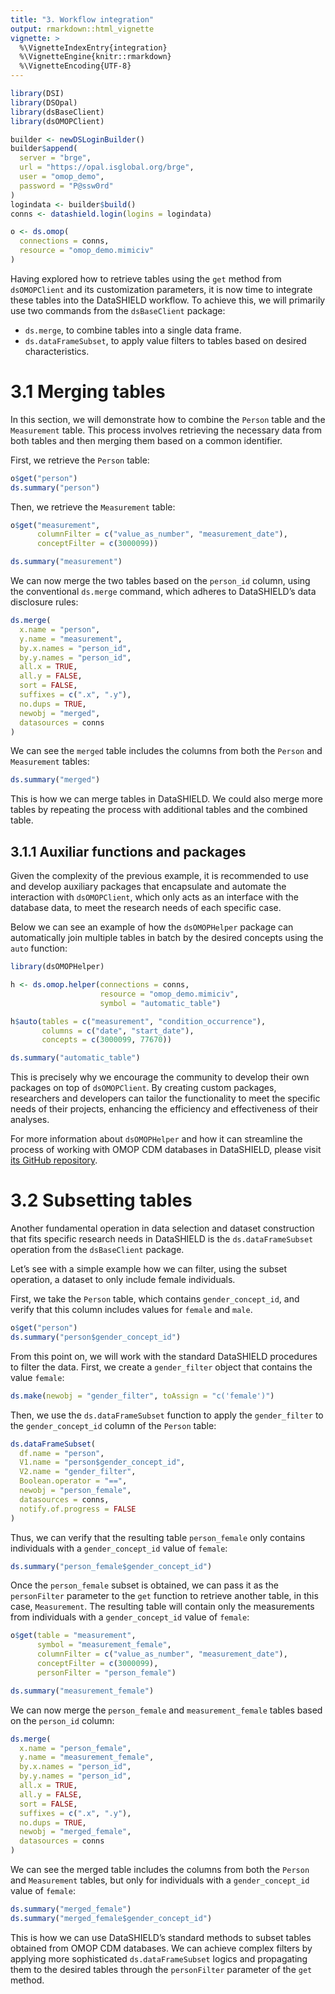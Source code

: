 ```yaml
---
title: "3. Workflow integration"
output: rmarkdown::html_vignette
vignette: >
  %\VignetteIndexEntry{integration}
  %\VignetteEngine{knitr::rmarkdown}
  %\VignetteEncoding{UTF-8}
---
```


```r
library(DSI)
library(DSOpal)
library(dsBaseClient)
library(dsOMOPClient)

builder <- newDSLoginBuilder()
builder$append(
  server = "brge",
  url = "https://opal.isglobal.org/brge",
  user = "omop_demo",
  password = "P@ssw0rd"
)
logindata <- builder$build()
conns <- datashield.login(logins = logindata)

o <- ds.omop(
  connections = conns,
  resource = "omop_demo.mimiciv"
)
```

Having explored how to retrieve tables using the `get` method from `dsOMOPClient` and its customization parameters, it is now time to integrate these tables into the DataSHIELD workflow. To achieve this, we will primarily use two commands from the `dsBaseClient` package:

- `ds.merge`, to combine tables into a single data frame.
- `ds.dataFrameSubset`, to apply value filters to tables based on desired characteristics.

# 3.1 Merging tables

In this section, we will demonstrate how to combine the `Person` table and the `Measurement` table. This process involves retrieving the necessary data from both tables and then merging them based on a common identifier.

First, we retrieve the `Person` table:

```r
o$get("person")
ds.summary("person")
```

Then, we retrieve the `Measurement` table:

```r
o$get("measurement",
      columnFilter = c("value_as_number", "measurement_date"),
      conceptFilter = c(3000099))

ds.summary("measurement")
```

We can now merge the two tables based on the `person_id` column, using the conventional `ds.merge` command, which adheres to DataSHIELD's data disclosure rules:

```r
ds.merge(
  x.name = "person",
  y.name = "measurement",
  by.x.names = "person_id",
  by.y.names = "person_id",
  all.x = TRUE,
  all.y = FALSE,
  sort = FALSE,
  suffixes = c(".x", ".y"),
  no.dups = TRUE,
  newobj = "merged",
  datasources = conns
)
```

We can see the `merged` table includes the columns from both the `Person` and `Measurement` tables:

```r
ds.summary("merged")
```

This is how we can merge tables in DataSHIELD. We could also merge more tables by repeating the process with additional tables and the combined table.

## 3.1.1 Auxiliar functions and packages

Given the complexity of the previous example, it is recommended to use and develop auxiliary packages that encapsulate and automate the interaction with `dsOMOPClient`, which only acts as an interface with the database data, to meet the research needs of each specific case.

Below we can see an example of how the `dsOMOPHelper` package can automatically join multiple tables in batch by the desired concepts using the `auto` function:

```r
library(dsOMOPHelper)

h <- ds.omop.helper(connections = conns,
                    resource = "omop_demo.mimiciv",
                    symbol = "automatic_table")

h$auto(tables = c("measurement", "condition_occurrence"),
       columns = c("date", "start_date"),
       concepts = c(3000099, 77670))

ds.summary("automatic_table")
```

This is precisely why we encourage the community to develop their own packages on top of `dsOMOPClient`. By creating custom packages, researchers and developers can tailor the functionality to meet the specific needs of their projects, enhancing the efficiency and effectiveness of their analyses.

For more information about `dsOMOPHelper` and how it can streamline the process of working with OMOP CDM databases in DataSHIELD, please visit [its GitHub repository](https://github.com/isglobal-brge/dsOMOPHelper).

# 3.2 Subsetting tables

Another fundamental operation in data selection and dataset construction that fits specific research needs in DataSHIELD is the `ds.dataFrameSubset` operation from the `dsBaseClient` package.

Let's see with a simple example how we can filter, using the subset operation, a dataset to only include female individuals.

First, we take the `Person` table, which contains `gender_concept_id`, and verify that this column includes values for `female` and `male`.

```r
o$get("person")
ds.summary("person$gender_concept_id")
```

From this point on, we will work with the standard DataSHIELD procedures to filter the data. First, we create a `gender_filter` object that contains the value `female`:

```r
ds.make(newobj = "gender_filter", toAssign = "c('female')")
```

Then, we use the `ds.dataFrameSubset` function to apply the `gender_filter` to the `gender_concept_id` column of the `Person` table:

```r
ds.dataFrameSubset(
  df.name = "person",
  V1.name = "person$gender_concept_id",
  V2.name = "gender_filter",
  Boolean.operator = "==",
  newobj = "person_female",
  datasources = conns,
  notify.of.progress = FALSE
)
```

Thus, we can verify that the resulting table `person_female` only contains individuals with a `gender_concept_id` value of `female`:

```r
ds.summary("person_female$gender_concept_id")
```

Once the `person_female` subset is obtained, we can pass it as the `personFilter` parameter to the `get` function to retrieve another table, in this case, `Measurement`. The resulting table will contain only the measurements from individuals with a `gender_concept_id` value of `female`:

```r
o$get(table = "measurement",
      symbol = "measurement_female",
      columnFilter = c("value_as_number", "measurement_date"),
      conceptFilter = c(3000099),
      personFilter = "person_female")

ds.summary("measurement_female")
```

We can now merge the `person_female` and `measurement_female` tables based on the `person_id` column:

```r
ds.merge(
  x.name = "person_female",
  y.name = "measurement_female",
  by.x.names = "person_id",
  by.y.names = "person_id",
  all.x = TRUE,
  all.y = FALSE,
  sort = FALSE,
  suffixes = c(".x", ".y"),
  no.dups = TRUE,
  newobj = "merged_female",
  datasources = conns
)
```

We can see the merged table includes the columns from both the `Person` and `Measurement` tables, but only for individuals with a `gender_concept_id` value of `female`:

```r
ds.summary("merged_female")
ds.summary("merged_female$gender_concept_id")
```

This is how we can use DataSHIELD's standard methods to subset tables obtained from OMOP CDM databases. We can achieve complex filters by applying more sophisticated `ds.dataFrameSubset` logics and propagating them to the desired tables through the `personFilter` parameter of the `get` method.

